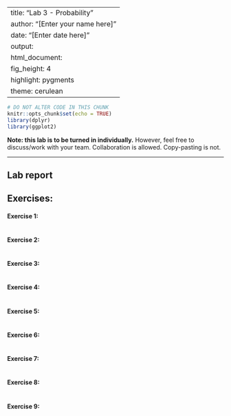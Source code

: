 
---
title: "Lab 3 - Probability"
author: "[Enter your name here]"
date: "[Enter date here]"
output: 
  html_document: 
    fig_height: 4
    highlight: pygments
    theme: cerulean
---

```{r setup, include=FALSE}
# DO NOT ALTER CODE IN THIS CHUNK
knitr::opts_chunk$set(echo = TRUE)
library(dplyr)
library(ggplot2)
```

**Note: this lab is to be turned in individually.** However, feel free to discuss/work with your team. Collaboration is allowed. Copy-pasting is not.

* * *

## Lab report

## Exercises:

#### Exercise 1: 

```{r ex1, echo=TRUE}

```

#### Exercise 2: 

```{r ex2, echo=TRUE}

```

#### Exercise 3: 

```{r ex3, echo=TRUE}

```


#### Exercise 4: 

```{r ex4, echo=TRUE}

```

#### Exercise 5: 

```{r ex5, echo=TRUE}

```

#### Exercise 6: 

```{r ex6, echo=TRUE}

```

#### Exercise 7: 

```{r ex7, echo=TRUE}

```

#### Exercise 8: 

```{r ex8, echo=TRUE}

```

#### Exercise 9:
```{r ex9, echo=TRUE}

```

